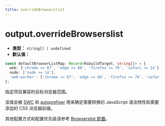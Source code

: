 ```yaml
---
title: overrideBrowserslist
---
```


# output.overrideBrowserslist

- **类型：** `string[] | undefined`
- **默认值：**

```ts
const defaultBrowserListMap: Record<RsbuildTarget, string[]> = {
  web: ['chrome >= 87', 'edge >= 88', 'firefox >= 78', 'safari >= 14'],
  node: ['node >= 14'],
  'web-worker': ['chrome >= 87', 'edge >= 88', 'firefox >= 78', 'safari >= 14'],
};
```

指定项目兼容的目标浏览器范围。

该值会被 [SWC](https://github.com/swc-project/swc) 和 [autoprefixer](https://github.com/postcss/autoprefixer) 用来确定需要转换的 JavaScript 语法特性和需要添加的 CSS 浏览器前缀。

其他配置方式和配置优先级请参考 [Browserslist 配置](/guides/advanced-features/compatibility.html)。


<RsbuildConfig configName="output.overrideBrowserslist" />
